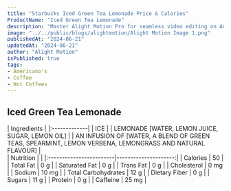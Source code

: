 ```yaml
---
title: "Starbucks Iced Green Tea Lemonade Price & Calories"
ProductName: "Iced Green Tea Lemonade" 
description: "Master Alight Motion Pro for seamless video editing on Android, iOS, and Tablets with our ultimate guide, unlocking advanced features and elevating your skills in 2024!"
image: "../../public/blogs/alightmotion/Alight Motion Image 1.png"
publishedAt: "2024-06-21"
updatedAt: "2024-06-21"
author: "Alight Motion"
isPublished: true
tags:
- Americano's
- Coffee
- Hot Coffees   
---
```


## Iced Green Tea Lemonade 
  
<div className="tables-container">
  <div className="table-wrapper">
    | Ingredients  |
    |:-------------|
    | ICE |
    | LEMONADE [WATER, LEMON JUICE, SUGAR, LEMON OIL] |
    | AN INFUSION OF [WATER, A BLEND OF GREEN TEAS, SPEARMINT, LEMON VERBENA, LEMONGRASS AND NATURAL FLAVOUR] |
  </div>
  <div className="table-wrapper">
    | Nutrition               |                      |  
    |:------------------------|---------------------:|
    | Calories                | 50                   |
    | Total Fat               | 0 g                  |
    | Saturated Fat           | 0 g                  |
    | Trans Fat               | 0 g                  |
    | Cholesterol             | 0 mg                 |
    | Sodium                  | 10 mg                |
    | Total Carbohydrates     | 12 g                 |
    | Dietary Fiber           | 0 g                  |
    | Sugars                  | 11 g                 |
    | Protein                 | 0 g                  |
    | Caffeine                | 25 mg                |
  </div>
</div>

<style jsx>{`
  .tables-container {
    display: flex;
    flex-direction: row;
    gap: 30px;
  }
  .table-wrapper {
    width: 500px; /* Adjust as needed */
  }
  @media (max-width: 768px) {
    .tables-container {
      flex-direction: column;
      gap: 0px; /* Adjust as needed */
    }
    .table-wrapper {
      width: 100%; /* Adjust as needed */
    }
  }
`}</style>
